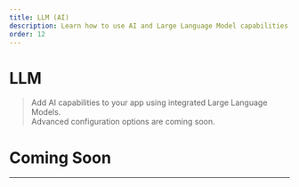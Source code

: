 ```yaml
---
title: LLM (AI)
description: Learn how to use AI and Large Language Model capabilities inside your Niles apps, and what’s coming soon for prompt control and model configuration.
order: 12
---
```


# LLM

> Add AI capabilities to your app using integrated Large Language Models.  
> Advanced configuration options are coming soon.

# Coming Soon

---